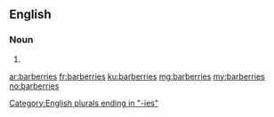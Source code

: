 ==English==

===Noun===
{{head|en|plural}}

# {{plural of|barberry|lang=en|nocat=1}}

[[Category:English plurals ending in "-ies"]]

[[ar:barberries]]
[[fr:barberries]]
[[ku:barberries]]
[[mg:barberries]]
[[my:barberries]]
[[no:barberries]]